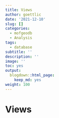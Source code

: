 ```yaml
---
title: Views
author: goettlic
date: '2021-12-10'
slug: []
categories:
  - mofgeodb
  - Analysis
tags:
  - database
subtitle: ''
description: ''
image: ''
toc: yes
output:
  blogdown::html_page:
    keep_md: yes
weight: 100
---
```

# Views